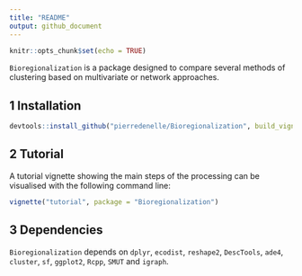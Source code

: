 ```yaml
---
title: "README"
output: github_document
---
```


```r
knitr::opts_chunk$set(echo = TRUE)
```

`Bioregionalization` is a package designed to compare several methods of clustering based on multivariate or network approaches.

## 1 Installation

```r
devtools::install_github("pierredenelle/Bioregionalization", build_vignettes = TRUE)
```

## 2 Tutorial

A tutorial vignette showing the main steps of the processing can be visualised with the following command line:

```r
vignette("tutorial", package = "Bioregionalization")
```

## 3 Dependencies
`Bioregionalization` depends on `dplyr`, `ecodist`, `reshape2`, `DescTools`,
`ade4`, `cluster`, `sf`, `ggplot2`, `Rcpp`, `SMUT` and `igraph`.
